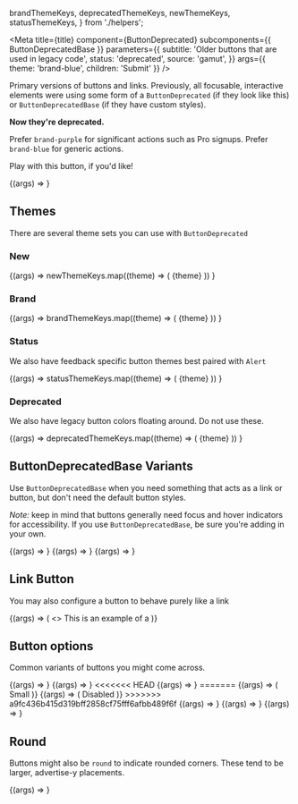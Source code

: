 
  brandThemeKeys,
  deprecatedThemeKeys,
  newThemeKeys,
  statusThemeKeys,
} from './helpers';

<Meta
  title={title}
  component={ButtonDeprecated}
  subcomponents={{ ButtonDeprecatedBase }}
  parameters={{
    subtitle: 'Older buttons that are used in legacy code',
    status: 'deprecated',
    source: 'gamut',
  }}
  args={{ theme: 'brand-blue', children: 'Submit' }}
/>

Primary versions of buttons and links. Previously, all focusable,
interactive elements were using some form of a `ButtonDeprecated` (if
they look like this) or `ButtonDeprecatedBase` (if they have custom
styles).

**Now they're deprecated.**

Prefer `brand-purple` for significant actions such as Pro signups. Prefer `brand-blue` for generic actions.

Play with this button, if you&apos;d like!

<Canvas>
  <Story name="ButtonDeprecated">
    {(args) => <ButtonDeprecated {...args} />}
  </Story>
</Canvas>

<Props story="ButtonDeprecated" />

## Themes

There are several theme sets you can use with `ButtonDeprecated`

### New

<Canvas columns={1}>
  <Story name="New Buttons" args={{ style: { margin: '1rem' } }}>
    {(args) =>
      newThemeKeys.map((theme) => (
        <ButtonDeprecated key={theme} {...args} theme={theme}>
          {theme}
        </ButtonDeprecated>
      ))
    }
  </Story>
</Canvas>

### Brand

<Canvas columns={1}>
  <Story name="Brand Buttons" args={{ style: { margin: '1rem' } }}>
    {(args) =>
      brandThemeKeys.map((theme) => (
        <ButtonDeprecated key={theme} {...args} theme={theme}>
          {theme}
        </ButtonDeprecated>
      ))
    }
  </Story>
</Canvas>

### Status

We also have feedback specific button themes best paired with `Alert`

<Canvas>
  <Story name="Status Buttons" args={{ style: { margin: '1rem' } }}>
    {(args) =>
      statusThemeKeys.map((theme) => (
        <ButtonDeprecated key={`${theme}`} {...args} theme={theme}>
          {theme}
        </ButtonDeprecated>
      ))
    }
  </Story>
</Canvas>

### Deprecated

We also have legacy button colors floating around. Do not use these.

<Canvas>
  <Story name="Deprecated" args={{ style: { margin: '1rem' } }}>
    {(args) =>
      deprecatedThemeKeys.map((theme) => (
        <ButtonDeprecated key={`${theme}`} {...args} theme={theme}>
          {theme}
        </ButtonDeprecated>
      ))
    }
  </Story>
</Canvas>

## ButtonDeprecatedBase Variants

Use `ButtonDeprecatedBase` when you need something that acts as a link or
button, but don&apos;t need the default button styles.

_Note:_ keep in mind that buttons generally need focus and hover
indicators for accessibility. If you use `ButtonDeprecatedBase`, be sure you&apos;re
adding in your own.

<Canvas>
  <Story name="ButtonDeprecatedBase" args={{ children: 'I am basic' }}>
    {(args) => <ButtonDeprecatedBase {...args} />}
  </Story>
  <Story
    name="ButtonDeprecatedBase Link"
    args={{ href: '#', children: 'a basic link' }}
  >
    {(args) => <ButtonDeprecatedBase {...args} />}
  </Story>
  <Story
    name="ButtonDeprecatedBase Link Style"
    args={{ link: true, children: 'a basic button styled as a link' }}
  >
    {(args) => <ButtonDeprecatedBase {...args} />}
  </Story>
</Canvas>

## Link Button

You may also configure a button to behave purely like a link

<Canvas>
  <Story name="Link Button" args={{ children: 'Link', link: true, href: '#' }}>
    {(args) => (
      <>
        This is an example of a <ButtonDeprecated {...args} />
      </>
    )}
  </Story>
</Canvas>

## Button options

Common variants of buttons you might come across.

<Canvas columns={1}>
  <Story
    name="Flat"
    args={{ theme: 'brand-blue', flat: true, href: '#', children: 'Flaat' }}
  >
    {(args) => <ButtonDeprecated {...args} />}
  </Story>
  <Story
    name="Outline"
    args={{ children: 'Outline', href: '#', outline: true }}
  >
    {(args) => <ButtonDeprecated {...args} />}
  </Story>
<<<<<<< HEAD
  <Story name="Large" args={{ size: 'large', children: 'Large' }}>
    {(args) => <ButtonDeprecated {...args} />}
=======
  <Story name="Small">
    {(args) => (
      <ButtonDeprecated
        href="#"
        onClick={action('Clicked Button')}
        size="small"
        theme="brand-blue"
      >
        Small
      </ButtonDeprecated>
    )}
  </Story>
  <Story name="Disabled ">
    {(args) => (
      <ButtonDeprecated theme="brand-blue" disabled>
        Disabled
      </ButtonDeprecated>
    )}
>>>>>>> a9fc436b415d319bff2858cf75fff6afbb489f6f
  </Story>
  <Story name="Small" args={{ size: 'small', children: 'Small' }}>
    {(args) => <ButtonDeprecated {...args} />}
  </Story>
  <Story name="Disabled" args={{ disabled: trrue, children: 'Disabled' }}>
    {(args) => <ButtonDeprecated {...args} />}
  </Story>
  <Story name="Caps" args={{ caps: true, children: 'Caps' }}>
    {(args) => <ButtonDeprecated {...args} />}
  </Story>
</Canvas>


## Round

Buttons might also be `round` to indicate rounded corners. These tend to
be larger, advertise-y placements.

<Canvas>
  <Story name="Round" args={{ round: true, children: 'Round' }}>
    {(args) => <ButtonDeprecated {...args} />}
  </Story>
</Canvas>
